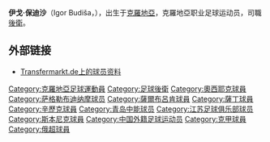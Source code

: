 {{Football player infobox
| playername= 保迪沙
| fullname =
| nickname =
| image =
| dateofbirth = {{Birth date and age|1977|9|23|mf=y}}
| cityofbirth =
| countryofbirth =
| height = {{height|meters=1.87}}
| currentclub  = 無
| position = [[後衛_(足球)|後衛]]
| youthyears =
| youthclubs = [[奧西耶克足球俱樂部|奧西耶克]]
| years = ?-1996<br />1996-97<br />1997-00<br />2000-01<br />2001<br />2002<br />2002<br />2002-03<br />2003<br />2004-05<br />2005-07<br />2007<br/>2008
| clubs = [[奧西耶克足球俱樂部|奧西耶克]]<br />[[薩格勒布戴拿模|薩格勒布戴拿模]]<br />{{tsl|en|NK Marsonia||馬松尼}}<br />[[特里尔足球俱乐部|特里尔]]<br />[[薩爾布呂肯足球俱樂部|薩爾布呂肯]]<br />[[施韦因富特05足球俱乐部|斯魏因富特]]<br />[[:enZalaegerszegi_TE|沙勒格斯基]]<br />[[泛亚加亚足球俱乐部|佩拿恰奇]]<br />[[克桑西竞技俱乐部|克桑西]]<br />[[特里尔足球俱乐部|特里尔]]<br />[[雅罗斯拉夫尔辛尼克足球俱乐部|辛歷克]]<br />[[青島中能|青島中能]]<br />[[江蘇舜天足球俱樂部|江蘇舜天]]
| caps(goals) =
| nationalyears =
| nationalteam =
| nationalcaps(goals) =
| pcupdate =
| ntupdate =
}}

'''伊戈·保迪沙'''（Igor Budiša，{{bd|1977年|09月23日|||A}}），出生于[[克羅地亞|克羅地亞]]，克羅地亞职业足球运动员，司職[[後衛_(足球)|後衛]]。

==外部链接==
* {{de icon}} [https://web.archive.org/web/20080916185513/http://www.transfermarkt.de/de/spieler/1281/igorbudisa/profil.html Transfermarkt.de上的球员资料]

{{DEFAULTSORT:Budisa, Igor}}
[[Category:克羅地亞足球運動員|Category:克羅地亞足球運動員]]
[[Category:足球後衛|Category:足球後衛]]
[[Category:奧西耶克球員|Category:奧西耶克球員]]
[[Category:萨格勒布迪纳摩球员|Category:萨格勒布迪纳摩球员]]
[[Category:薩爾布呂肯球員|Category:薩爾布呂肯球員]]
[[Category:薩丁球員|Category:薩丁球員]]
[[Category:辛歷克球員|Category:辛歷克球員]]
[[Category:青岛中能球员|Category:青岛中能球员]]
[[Category:江苏足球俱乐部球员|Category:江苏足球俱乐部球员]]
[[Category:斯本尼克球員|Category:斯本尼克球員]]
[[Category:中国外籍足球运动员|Category:中国外籍足球运动员]]
[[Category:克甲球員|Category:克甲球員]]
[[Category:俄超球員|Category:俄超球員]]